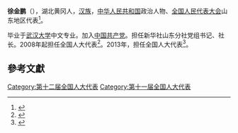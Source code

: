 '''徐金鹏'''（{{bd|1962年||}}），湖北黄冈人，[[汉族|汉族]]，[[中华人民共和国|中华人民共和国]]政治人物、[[全国人民代表大会|全国人民代表大会]]山东地区代表<ref>{{cite web|author=新华网|title=第十一届全国人大代表|url=http://news.xinhuanet.com/ziliao/2008-03/03/content_7708230.htm?node=36628|publisher=新华网|accessdate=2014-01-07|archive-date=2014-01-10|archive-url=https://web.archive.org/web/20140110211415/http://news.xinhuanet.com/ziliao/2008-03/03/content_7708230.htm?node=36628|dead-url=no}}</ref>。

毕业于[[武汉大学|武汉大学]]中文专业。加入[[中国共产党|中国共产党]]。担任新华社山东分社党组书记、社长。2008年起担任全国人大代表<ref>{{cite news|title=全国人大代表信息-徐金鹏|url= http://210.82.31.1:8084/delegate/viewDelegate.action?dbid=111176|accessdate=2013-04-05|newspaper=全国人大网|archive-url=https://web.archive.org/web/20130719050110/http://www.npc.gov.cn/delegate/viewDelegate.action?dbid=111176|archive-date=2013-07-19|dead-url=yes}}</ref>。2013年，担任全国人大代表<ref>{{cite news|title=全国人大代表信息-徐金鹏|url= http://210.82.31.1:8084/delegate/viewDelegate.action?dbid=121332|accessdate=2013-04-05|newspaper=全国人大网|archive-url=https://web.archive.org/web/20140424061539/http://www.npc.gov.cn/delegate/viewDelegate.action?dbid=121332|archive-date=2014-04-24|dead-url=yes}}</ref>。

==參考文獻==
{{reflist}}
{{中国政治人物小作品}}

[[Category:第十二届全国人大代表|Category:第十二届全国人大代表]]
[[Category:第十一届全国人大代表|Category:第十一届全国人大代表]]